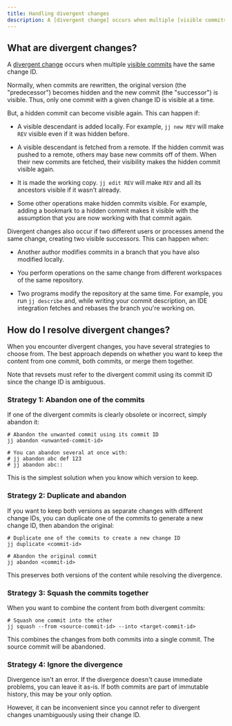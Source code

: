 ```yaml
---
title: Handling divergent changes
description: A [divergent change] occurs when multiple [visible commits] have the same change
---
```


## What are divergent changes?

A [divergent change] occurs when multiple [visible commits] have the same change
ID.

Normally, when commits are rewritten, the original version (the "predecessor")
becomes hidden and the new commit (the "successor") is visible. Thus, only one
commit with a given change ID is visible at a time.

But, a hidden commit can become visible again. This can happen if:

- A visible descendant is added locally. For example, `jj new REV` will make
  `REV` visible even if it was hidden before.

- A visible descendant is fetched from a remote. If the hidden commit was pushed
  to a remote, others may base new commits off of them. When their new commits are
  fetched, their visibility makes the hidden commit visible again.

- It is made the working copy. `jj edit REV` will make `REV` and all its
  ancestors visible if it wasn't already.

- Some other operations make hidden commits visible. For example, adding a
  bookmark to a hidden commit makes it visible with the assumption that you are
  now working with that commit again.

Divergent changes also occur if two different users or processes amend the same
change, creating two visible successors. This can happen when:

- Another author modifies commits in a branch that you have also modified
  locally.

- You perform operations on the same change from different workspaces of the
  same repository.

- Two programs modify the repository at the same time. For example, you run
  `jj describe` and, while writing your commit description, an IDE integration
  fetches and rebases the branch you're working on.

[divergent change]: ../glossary.md#divergent-change
[visible commits]: ../glossary.md#visible-commits

## How do I resolve divergent changes?

When you encounter divergent changes, you have several strategies to choose
from. The best approach depends on whether you want to keep the content from one
commit, both commits, or merge them together.

Note that revsets must refer to the divergent commit using its commit ID since
the change ID is ambiguous.

### Strategy 1: Abandon one of the commits

If one of the divergent commits is clearly obsolete or incorrect, simply abandon
it:

```shellsession
# Abandon the unwanted commit using its commit ID
jj abandon <unwanted-commit-id>

# You can abandon several at once with:
# jj abandon abc def 123
# jj abandon abc::
```

This is the simplest solution when you know which version to keep.

### Strategy 2: Duplicate and abandon

If you want to keep both versions as separate changes with different change IDs,
you can duplicate one of the commits to generate a new change ID, then abandon
the original:

```shellsession
# Duplicate one of the commits to create a new change ID
jj duplicate <commit-id>

# Abandon the original commit
jj abandon <commit-id>
```

This preserves both versions of the content while resolving the divergence.

### Strategy 3: Squash the commits together

When you want to combine the content from both divergent commits:

```shellsession
# Squash one commit into the other
jj squash --from <source-commit-id> --into <target-commit-id>
```

This combines the changes from both commits into a single commit. The source
commit will be abandoned.

### Strategy 4: Ignore the divergence

Divergence isn't an error. If the divergence doesn't cause immediate problems,
you can leave it as-is. If both commits are part of immutable history, this may
be your only option.

However, it can be inconvenient since you cannot refer to divergent changes
unambiguously using their change ID.
